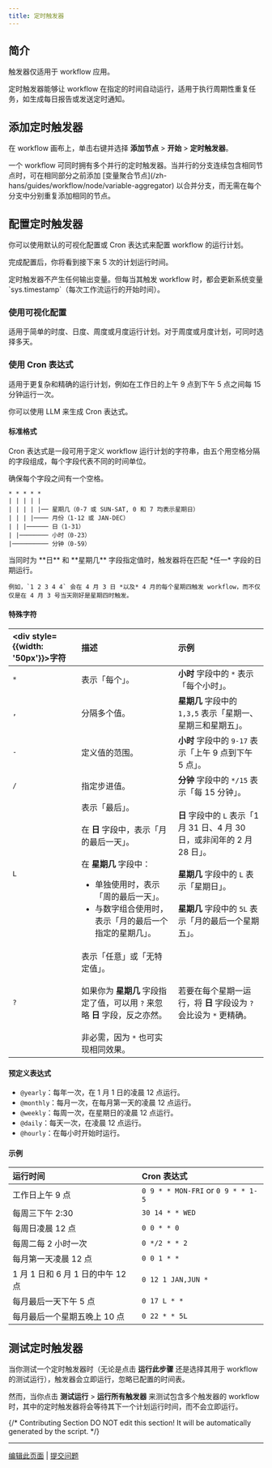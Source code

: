 ```yaml
---
title: 定时触发器
---
```


## 简介

<Info>
    触发器仅适用于 workflow 应用。
</Info>

定时触发器能够让 workflow 在指定的时间自动运行，适用于执行周期性重复任务，如生成每日报告或发送定时通知。

## 添加定时触发器

在 workflow 画布上，单击右键并选择 **添加节点** > **开始** > **定时触发器**。

<Tip>
    一个 workflow 可同时拥有多个并行的定时触发器。当并行的分支连续包含相同节点时，可在相同部分之前添加 [变量聚合节点](/zh-hans/guides/workflow/node/variable-aggregator) 以合并分支，而无需在每个分支中分别重复添加相同的节点。
</Tip>

## 配置定时触发器

你可以使用默认的可视化配置或 Cron 表达式来配置 workflow 的运行计划。

完成配置后，你将看到接下来 5 次的计划运行时间。

<Info>
    定时触发器不产生任何输出变量。但每当其触发 workflow 时，都会更新系统变量 `sys.timestamp`（每次工作流运行的开始时间）。
</Info>

### 使用可视化配置

适用于简单的时度、日度、周度或月度运行计划。对于周度或月度计划，可同时选择多天。

### 使用 Cron 表达式

适用于更复杂和精确的运行计划，例如在工作日的上午 9 点到下午 5 点之间每 15 分钟运行一次。

<Tip>
    你可以使用 LLM 来生成 Cron 表达式。
</Tip>

#### 标准格式

Cron 表达式是一段可用于定义 workflow 运行计划的字符串，由五个用空格分隔的字段组成，每个字段代表不同的时间单位。

<Note>
    确保每个字段之间有一个空格。
</Note>

```
* * * * *
| | | | |
| | | | |── 星期几（0-7 或 SUN-SAT, 0 和 7 均表示星期日）
| | | |──── 月份（1-12 或 JAN-DEC）
| | |────── 日（1-31）
| |──────── 小时（0-23）
|────────── 分钟（0-59）
```

<Info>
    当同时为 **日** 和 **星期几** 字段指定值时，触发器将在匹配 *任一* 字段的日期运行。

    例如，`1 2 3 4 4` 会在 4 月 3 日 *以及* 4 月的每个星期四触发 workflow，而不仅仅是在 4 月 3 号当天刚好是星期四时触发。
</Info>

#### 特殊字符

| <div style={{width: '50px'}}>字符</div> | 描述 | 示例 |
|:-----------|:-------------|:---------|
| `*` | 表示「每个」。 | **小时** 字段中的 `*` 表示「每个小时」。 |
| `,` | 分隔多个值。 | **星期几** 字段中的 `1,3,5` 表示「星期一、星期三和星期五」。 |
| `-` | 定义值的范围。 | **小时** 字段中的 `9-17` 表示「上午 9 点到下午 5 点」。 |
| `/` | 指定步进值。 | **分钟** 字段中的 `*/15` 表示「每 15 分钟」。 |
| `L` | 表示「最后」。 <br /><br />在 **日** 字段中，表示「月的最后一天」。<br /><br />在 **星期几** 字段中：<ul><li>单独使用时，表示「周的最后一天」。</li><li>与数字组合使用时，表示「月的最后一个指定的星期几」。</li></ul>| **日** 字段中的 `L` 表示「1 月 31 日、4 月 30 日，或非闰年的 2 月 28 日」。<br /><br />**星期几** 字段中的 `L` 表示「星期日」。<br /><br />**星期几** 字段中的 `5L` 表示「月的最后一个星期五」。 |
| `?` | 表示「任意」或「无特定值」。<br /><br />如果你为 **星期几** 字段指定了值，可以用 `?` 来忽略 **日** 字段，反之亦然。<br /><br />非必需，因为 `*` 也可实现相同效果。 | 若要在每个星期一运行，将 **日** 字段设为 `?` 会比设为 `*` 更精确。|

#### 预定义表达式

- `@yearly`：每年一次，在 1 月 1 日的凌晨 12 点运行。
- `@monthly`：每月一次，在每月第一天的凌晨 12 点运行。
- `@weekly`：每周一次，在星期日的凌晨 12 点运行。
- `@daily`：每天一次，在凌晨 12 点运行。
- `@hourly`：在每小时开始时运行。

#### 示例

| 运行时间 | Cron 表达式 |
|:----------|:-----------------|
| 工作日上午 9 点 | `0 9 * * MON-FRI` or `0 9 * * 1-5` |
| 每周三下午 2:30 | `30 14 * * WED` |
| 每周日凌晨 12 点 | `0 0 * * 0` |
| 每周二每 2 小时一次 | `0 */2 * * 2` |
| 每月第一天凌晨 12 点 | `0 0 1 * *` |
| 1 月 1 日和 6 月 1 日的中午 12 点 | `0 12 1 JAN,JUN *` |
| 每月最后一天下午 5 点 | `0 17 L * *` |
| 每月最后一个星期五晚上 10 点 | `0 22 * * 5L` |

## 测试定时触发器

当你测试一个定时触发器时（无论是点击 **运行此步骤** 还是选择其用于 workflow 的测试运行），触发器会立即运行，忽略已配置的时间表。

然而，当你点击 **测试运行** > **运行所有触发器** 来测试包含多个触发器的 workflow 时，其中的定时触发器将会等待其下一个计划运行时间，而不会立即运行。


{/*
Contributing Section
DO NOT edit this section!
It will be automatically generated by the script.
*/}

---

[编辑此页面](https://github.com/langgenius/dify-docs/edit/main/zh-hans/guides/workflow/node/schedule-trigger.mdx) | [提交问题](https://github.com/langgenius/dify-docs/issues/new?template=docs.yml)